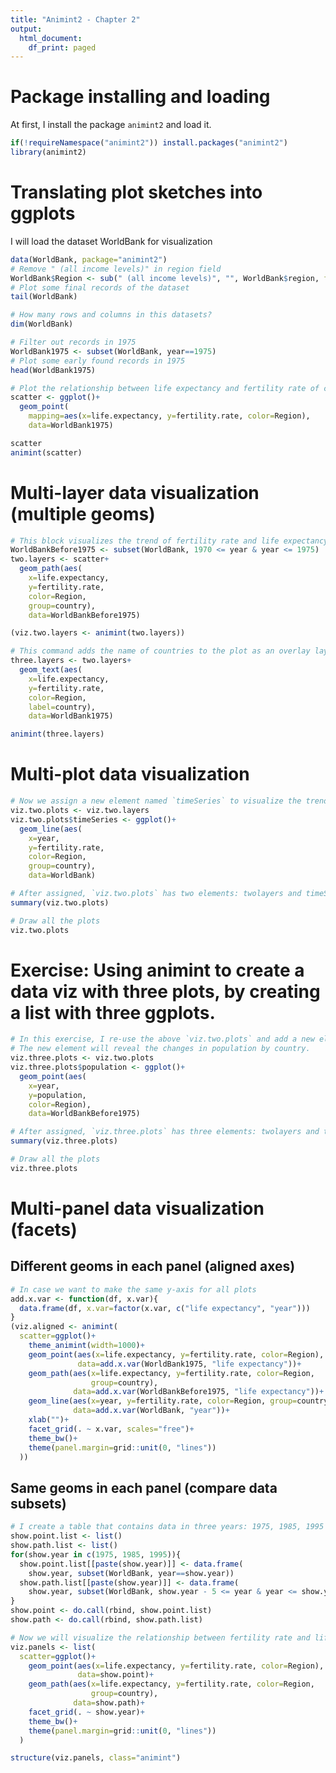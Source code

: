 ```yaml
---
title: "Animint2 - Chapter 2"
output:
  html_document:
    df_print: paged
---
```


# Package installing and loading

At first, I install the package `animint2` and load it.

```r
if(!requireNamespace("animint2")) install.packages("animint2")
library(animint2)
```

# Translating plot sketches into ggplots

I will load the dataset WorldBank for visualization

```r
data(WorldBank, package="animint2")
# Remove " (all income levels)" in region field
WorldBank$Region <- sub(" (all income levels)", "", WorldBank$region, fixed=TRUE)
# Plot some final records of the dataset
tail(WorldBank)
```

```r
# How many rows and columns in this datasets?
dim(WorldBank)
```

```r
# Filter out records in 1975
WorldBank1975 <- subset(WorldBank, year==1975)
# Plot some early found records in 1975
head(WorldBank1975)
```

```r
# Plot the relationship between life expectancy and fertility rate of countries in 1975
scatter <- ggplot()+
  geom_point(
    mapping=aes(x=life.expectancy, y=fertility.rate, color=Region),
    data=WorldBank1975)

scatter
animint(scatter)
```

# Multi-layer data visualization (multiple geoms)

```r
# This block visualizes the trend of fertility rate and life expectancy between 1970 and 1975
WorldBankBefore1975 <- subset(WorldBank, 1970 <= year & year <= 1975)
two.layers <- scatter+
  geom_path(aes(
    x=life.expectancy,
    y=fertility.rate,
    color=Region,
    group=country),
    data=WorldBankBefore1975)

(viz.two.layers <- animint(two.layers))
```

```r
# This command adds the name of countries to the plot as an overlay layer
three.layers <- two.layers+
  geom_text(aes(
    x=life.expectancy,
    y=fertility.rate,
    color=Region,
    label=country),
    data=WorldBank1975)

animint(three.layers)
```

# Multi-plot data visualization

```r
# Now we assign a new element named `timeSeries` to visualize the trend of fertility rate over years
viz.two.plots <- viz.two.layers
viz.two.plots$timeSeries <- ggplot()+
  geom_line(aes(
    x=year,
    y=fertility.rate,
    color=Region,
    group=country),
    data=WorldBank)
```

```r
# After assigned, `viz.two.plots` has two elements: twolayers and timeSeries
summary(viz.two.plots)
```

```r
# Draw all the plots
viz.two.plots
```

# Exercise: Using animint to create a data viz with three plots, by creating a list with three ggplots.

```r
# In this exercise, I re-use the above `viz.two.plots` and add a new element named `population` to the end.
# The new element will reveal the changes in population by country.
viz.three.plots <- viz.two.plots
viz.three.plots$population <- ggplot()+
  geom_point(aes(
    x=year,
    y=population,
    color=Region),
    data=WorldBankBefore1975)
```

```r
# After assigned, `viz.three.plots` has three elements: twolayers and timeSeries
summary(viz.three.plots)
```

```r
# Draw all the plots
viz.three.plots
```

# Multi-panel data visualization (facets)

## Different geoms in each panel (aligned axes)

```r
# In case we want to make the same y-axis for all plots
add.x.var <- function(df, x.var){
  data.frame(df, x.var=factor(x.var, c("life expectancy", "year")))
}
(viz.aligned <- animint(
  scatter=ggplot()+
    theme_animint(width=1000)+
    geom_point(aes(x=life.expectancy, y=fertility.rate, color=Region),
               data=add.x.var(WorldBank1975, "life expectancy"))+
    geom_path(aes(x=life.expectancy, y=fertility.rate, color=Region,
                  group=country),
              data=add.x.var(WorldBankBefore1975, "life expectancy"))+
    geom_line(aes(x=year, y=fertility.rate, color=Region, group=country),
              data=add.x.var(WorldBank, "year"))+
    xlab("")+
    facet_grid(. ~ x.var, scales="free")+
    theme_bw()+
    theme(panel.margin=grid::unit(0, "lines"))
  ))

```

## Same geoms in each panel (compare data subsets)

```r
# I create a table that contains data in three years: 1975, 1985, 1995
show.point.list <- list()
show.path.list <- list()
for(show.year in c(1975, 1985, 1995)){
  show.point.list[[paste(show.year)]] <- data.frame(
    show.year, subset(WorldBank, year==show.year))
  show.path.list[[paste(show.year)]] <- data.frame(
    show.year, subset(WorldBank, show.year - 5 <= year & year <= show.year))
}
show.point <- do.call(rbind, show.point.list)
show.path <- do.call(rbind, show.path.list)
```

```r
# Now we will visualize the relationship between fertility rate and life expectancy in (1970-1975), (1980-1985), and (1990-1995).
viz.panels <- list(
  scatter=ggplot()+
    geom_point(aes(x=life.expectancy, y=fertility.rate, color=Region),
               data=show.point)+
    geom_path(aes(x=life.expectancy, y=fertility.rate, color=Region,
                  group=country),
              data=show.path)+
    facet_grid(. ~ show.year)+
    theme_bw()+
    theme(panel.margin=grid::unit(0, "lines"))
  )

structure(viz.panels, class="animint")
```
